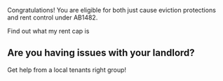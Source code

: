 
Congratulations! You are eligible for both just cause eviction protections and rent control under AB1482.

<PrimaryButton to="/calculator">Find out what my rent cap is</PrimaryButton>

## Are you having issues with your landlord?
<PrimaryButton to="/gethelp">Get help from a local tenants right group!</PrimaryButton>